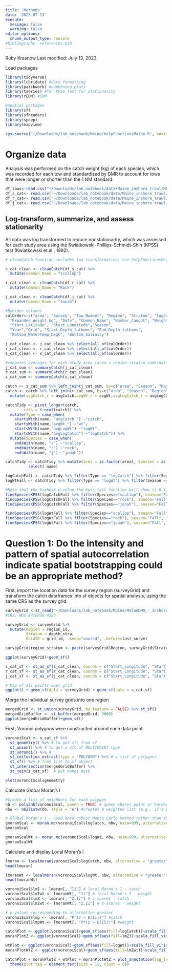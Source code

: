 ```yaml
---
title: 'Methods'
date: '2023-07-13'
execute: 
  message: false
  warning: false
editor_options: 
  chunk_output_type: console
#bibliography: references.bib
---
```


Ruby Krasnow
Last modified: July 13, 2023

Load packages
```r
library(tidyverse)
library(lubridate) #date formatting
library(patchwork) #combining plots
library(tseries) #for KPSS test for stationarity
library(rEDM) #EDM

#spatial packages
library(sf)
library(sfheaders)
library(spdep)
library(mapview)
```

```r
sys.source("~/Downloads/lab_notebook/Maine/helpFunctionsMaine.R", envir = knitr::knit_global())
```

# Organize data
Analysis was performed on the catch weight (kg) of each species, which was recorded for each tow and standardized by DMR to account for tows that were longer or shorter than the 1 NM standard. 
```r

df_tows<-read.csv("~/Downloads/lab_notebook/data/Maine_inshore_trawl/MEtows.csv") #tow data
df_s_cat<- read.csv("~/Downloads/lab_notebook/data/Maine_inshore_trawl/MEscallopCatch.csv") #scallop catch
df_r_cat<- read.csv("~/Downloads/lab_notebook/data/Maine_inshore_trawl/MErockCatch.csv") #rock crab catch
df_j_cat<- read.csv("~/Downloads/lab_notebook/data/Maine_inshore_trawl/MEjonahCatch.csv") #jonah crab catch

```

## Log-transform, summarize, and assess stationarity
All data was log transformed to reduce nonstationarity, which was assessed for each study area using the Kwiatkowski-Phillips-Schmidt-Shin (KPSS) test (Kwiatkowski et al., 1992).
```r
# cleanCatch function includes log transformation; see helpFunctionsMaine script for details

s_cat_clean <- cleanCatch(df_s_cat) %>% 
  mutate(Common_Name = "Scallop")

r_cat_clean <- cleanCatch(df_r_cat) %>% 
  mutate(Common_Name = "Rock")

j_cat_clean <- cleanCatch(df_j_cat) %>% 
  mutate(Common_Name = "Jonah")

#Reorder columns
colOrder<-c("area", "Survey", "Tow_Number", "Region", "Stratum", "logCatch", "logWt", "Expanded_Catch", 
  "Expanded_Weight_kg", "Date", "Common_Name", "Number_Caught", "Weight_kg",
  "Start_Latitude", "Start_Longitude","Season",
  "Year","Grid", "Start_Depth_fathoms", "End_Depth_fathoms",
  "Bottom_WaterTemp_DegC", "Bottom_Salinity")

j_cat_clean <- j_cat_clean %>% select(all_of(colOrder))
r_cat_clean <- r_cat_clean %>% select(all_of(colOrder))
s_cat_clean <- s_cat_clean %>% select(all_of(colOrder))

#computes averages for each study area (area = region-stratum combination)
j_cat_sum <- summaryCatch(j_cat_clean)
r_cat_sum <- summaryCatch(r_cat_clean)
s_cat_sum <- summaryCatch(s_cat_clean)

catch <- s_cat_sum %>% left_join(j_cat_sum, by=c("area", "Season", "Region", "Stratum", "Year"), suffix = c("_s", "_j"))
catch <- catch %>% left_join(r_cat_sum, by=c("area", "Season", "Region", "Stratum", "Year")) %>% 
  mutate(avgCatch_r = avgCatch,avgWt_r = avgWt,avgLogCatch_r = avgLogCatch,avgLogWt_r = avgLogWt, .keep="unused")

catchTidy <- pivot_longer(catch, 
        cols = 6:ncol(catch)) %>% 
  mutate(Type = case_when(
    startsWith(name, "avgCatch_") ~"catch",
    startsWith(name,"avgWt_") ~"wt",
    startsWith(name,"avgLogWt") ~"logWt",
    startsWith(name,"avgLogCatch") ~"logCatch")) %>% 
  mutate(Species = case_when(
    endsWith(name, "s") ~"scallop",
    endsWith(name, "r") ~"rock",
    endsWith(name, "j") ~"jonah"))

catchTidy <- catchTidy %>% mutate(area = as.factor(area), Species = as.factor(Species),Season = as.factor(Season),Region = as.factor(Region), Stratum = as.factor(Stratum)) %>% 
          select(-name)

logCatchFall <- catchTidy %>% filter(Type == "logCatch") %>% filter(Season == "Fall")
logWtFall <- catchTidy %>% filter(Type == "logWt") %>% filter(Season == "Fall")

#Note that the highest p-value the kpss.test function will show is 0.1, actual p-values may be higher
findSpeciesKPSS(logCatchFall %>% filter(Species=="scallop"), season="Fall", type="logCatch")
findSpeciesKPSS(logCatchFall %>% filter(Species=="rock"), season="Fall", type="logCatch")
findSpeciesKPSS(logCatchFall %>% filter(Species=="jonah"), season="Fall", type="logCatch")

findSpeciesKPSS(logWtFall %>% filter(Species=="scallop"), season="Fall", type="logWt")
findSpeciesKPSS(logWtFall %>% filter(Species=="rock"), season="Fall", type="logWt")
findSpeciesKPSS(logWtFall %>% filter(Species=="jonah"), season="Fall", type="logWt")


```

# Question 1: Do the intensity and pattern of spatial autocorrelation indicate spatial bootstrapping could be an appropriate method?

First, import the location data for the survey region (surveyGrid) and transform the catch dataframes into sf objects for spatial analysis, using the same CRS as the survey grid.
```r
surveyGrid <-st_read("~/Downloads/lab_notebook/Maine/MaineDMR_-_Inshore_Trawl_Survey_Grid/") 
#CRS: WGS 84/EPSG 4326

surveyGrid <- surveyGrid %>% 
  mutate(Region = region_id,
         Stratum = depth_stra,
         GridID = grid_id, .keep="unused", .before=last_surve)

surveyGrid$region_stratum <- paste(surveyGrid$Region, surveyGrid$Stratum)

ggplot(surveyGrid)+geom_sf()

s_cat_sf <- st_as_sf(s_cat_clean, coords = c("Start_Longitude", "Start_Latitude"), crs=4326)
r_cat_sf <- st_as_sf(r_cat_clean, coords = c("Start_Longitude", "Start_Latitude"), crs=4326)
j_cat_sf <- st_as_sf(j_cat_clean, coords = c("Start_Longitude", "Start_Latitude"), crs=4326)

# Map of all points over grid
ggplot() + geom_sf(data = surveyGrid) + geom_sf(data = s_cat_sf)

```

Merge the individual survey grids into one region
```r
mergedGrid <- st_union(surveyGrid, by_feature = FALSE) %>% st_sf()
mergedGridBuffer <- st_buffer(mergedGrid, 9000)
ggplot(mergedGridBuffer)+geom_sf()
```

First, Voronoi polygons were constructed around each data point.
```r
voronoiScal <- s_cat_sf %>%
  st_geometry() %>% # to get sfc from sf
  st_union() %>% # to get a sfc of MULTIPOINT type
  st_voronoi() %>% #
  st_collection_extract(type = "POLYGON") %>% # a list of polygons
  st_sf() %>% # from list to sf object
  st_intersection(mergedGridBuffer) %>%
  st_join(s_cat_sf)  # put names back

plot(voronoiScal$geometry)
```


Calculate Global Moran's I
```r
#Create a list of neighbors for each polygon
nb <- poly2nb(voronoiScal, queen = TRUE) # queen shares point or border
nbw <- nb2listw(nb, style = "W") #creates a weighted list (e.g., if a polygon has 4 neighbors, each neighbor receives a weight of 0.25)

# Global Moran's I - used more robust Monte Carlo method rather than the analytical method
gmoranScal <- moran.mc(voronoiScal$logCatch, nbw, nsim=999, alternative="greater")
gmoranScal

gmoranScalWt <- moran.mc(voronoiScal$logWt, nbw, nsim=999, alternative="greater")
gmoranScalWt

```


Calculate and display Local Moran's I

```r
lmoran <- localmoran(voronoiScal$logCatch, nbw, alternative = "greater")
head(lmoran)

lmoranWt <- localmoran(voronoiScal$logWt, nbw, alternative = "greater")
head(lmoranWt)

voronoiScal$lmI <- lmoran[, "Ii"] # local Moran's I - catch
voronoiScal$lmIwt <- lmoranWt[, "Ii"] # local Moran's I - weight
voronoiScal$lmZ <- lmoran[, "Z.Ii"] # z-scores - catch
voronoiScal$lmZwt <- lmoranWt[, "Z.Ii"] # z-scores - weight

# p-values corresponding to alternative greater
voronoiScal$lmp <- lmoran[, "Pr(z > E(Ii))"] #catch
voronoiScal$lmpWt <- lmoranWt[, "Pr(z > E(Ii))"] #weight

catchPlot <- ggplot(voronoiScal)+geom_sf(aes(fill=logCatch))+scale_fill_viridis_c(option = "D")+theme_bw()
moranPlotZ <- ggplot(voronoiScal)+geom_sf(aes(fill=lmZ))+scale_fill_viridis_c(option = "G", name="Local Moran's I\nZ-score (catch)")+theme_bw()

wtPlot <- ggplot(voronoiScal)+geom_sf(aes(fill=logWt))+scale_fill_viridis_c(option = "D")+theme_bw()
moranPlotWtZ <- ggplot(voronoiScal)+geom_sf(aes(fill=lmZwt))+scale_fill_viridis_c(option = "G", name="Local Moran's I\nZ-score (weight)")+theme_bw()

catchPlot + moranPlotZ + wtPlot + moranPlotWtZ + plot_annotation(tag_levels = 'A') + plot_layout(tag_level = 'new') & 
  theme(plot.tag = element_text(size = 12, vjust = 6))
```




